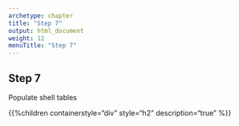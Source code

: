```yaml
---
archetype: chapter
title: "Step 7"
output: html_document
weight: 12
menuTitle: "Step 7"
---
```


## Step 7

Populate shell tables

{{%children containerstyle="div" style="h2" description="true" %}}

